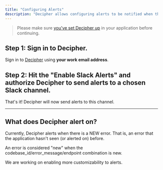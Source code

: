 ```yaml
---
title: "Configuring Alerts"
description: "Decipher allows configuring alerts to be notified when there are issues."
---
```


> Please make sure [you've set Decipher up](/introduction#framework-docs) in your application before continuing.

## Step 1: Sign in to Decipher.

Sign in to [Decipher](https://prod.getdecipher.com/settings) using **your work email address**.

## Step 2: Hit the "Enable Slack Alerts" and authorize Decipher to send alerts to a chosen Slack channel.

That's it! Decipher will now send alerts to this channel.

---

## What does Decipher alert on?
Currently, Decipher alerts when there is a NEW error. That is, an error that the application hasn't seen (or alerted on) before.

An error is considered "new" when the codebase_id/error_message/endpoint combination is new.

We are working on enabling more customizability to alerts.